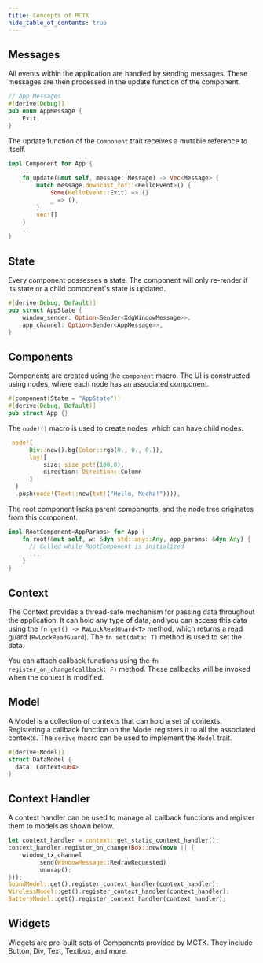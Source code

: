 ```yaml
---
title: Concepts of MCTK
hide_table_of_contents: true
---
```


## Messages

All events within the application are handled by sending messages. These messages are then processed in the update function of the component.

```rust
// App Messages
#[derive(Debug)]
pub enum AppMessage {
    Exit,
}
```
The update function of the `Component` trait receives a mutable reference to itself.
```rust
impl Component for App { 
    ...
    fn update(&mut self, message: Message) -> Vec<Message> {
        match message.downcast_ref::<HelloEvent>() {
            Some(HelloEvent::Exit) => {}
            _ => (),
        }
        vec![]
    }
    ...
}
```

## State

Every component possesses a state. The component will only re-render if its state or a child component's state is updated. 

```rust
#[derive(Debug, Default)]
pub struct AppState {
    window_sender: Option<Sender<XdgWindowMessage>>,
    app_channel: Option<Sender<AppMessage>>,
}
```

## Components

Components are created using the `component` macro. The UI is constructed using nodes, where each node has an associated component.

```rust
#[component(State = "AppState")]
#[derive(Debug, Default)]
pub struct App {}
```

The `node!()` macro is used to create nodes, which can have child nodes.

```rust
 node!(
      Div::new().bg(Color::rgb(0., 0., 0.)),
      lay![
          size: size_pct!(100.0),
          direction: Direction::Column
      ]
  )
  .push(node!(Text::new(txt!("Hello, Mecha!")))),
```

The root component lacks parent components, and the node tree originates from this component. 

```rust
impl RootComponent<AppParams> for App {
    fn root(&mut self, w: &dyn std::any::Any, app_params: &dyn Any) {
      // Called while RootComponent is initialized
      ...
    }
}
```

## Context

The Context provides a thread-safe mechanism for passing data throughout the application. It can hold any type of data, and you can access this data using the `fn get() -> RwLockReadGuard<T>` method, which returns a read guard (`RwLockReadGuard`). The `fn set(data: T)` method is used to set the data. 

You can attach callback functions using the `fn register_on_change(callback: F)` method. These callbacks will be invoked when the context is modified. 

## Model

A Model is a collection of contexts that can hold a set of contexts. Registering a callback function on the Model registers it to all the associated contexts. The `derive` macro can be used to implement the `Model` trait.

```rust
#[derive(Model)]
struct DataModel {
  data: Context<u64>
}
```

## Context Handler

A context handler can be used to manage all callback functions and register them to models as shown below.

```rust
let context_handler = context::get_static_context_handler();
context_handler.register_on_change(Box::new(move || {
    window_tx_channel
        .send(WindowMessage::RedrawRequested)
        .unwrap();
}));
SoundModel::get().register_context_handler(context_handler);
WirelessModel::get().register_context_handler(context_handler);
BatteryModel::get().register_context_handler(context_handler);
```

## Widgets

Widgets are pre-built sets of Components provided by MCTK. They include Button, Div, Text, Textbox, and more.

